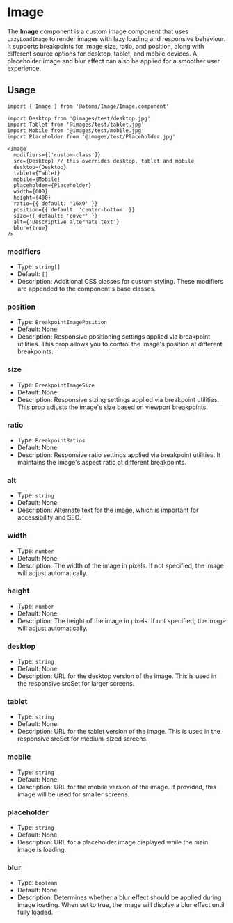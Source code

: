 
<Meta title='Atoms/Image' />

# Image

The **Image** component is a custom image component that uses `LazyLoadImage` to render images with lazy loading and responsive behaviour. It supports breakpoints for image size, ratio, and position, along with different source options for desktop, tablet, and mobile devices. A placeholder image and blur effect can also be applied for a smoother user experience.

## Usage

```tsx
import { Image } from '@atoms/Image/Image.component'
```

```tsx
import Desktop from '@images/test/desktop.jpg'
import Tablet from '@images/test/tablet.jpg'
import Mobile from '@images/test/mobile.jpg'
import Placeholder from '@images/test/Placeholder.jpg'
```

```tsx
<Image
  modifiers={['custom-class']}
  src={Desktop} // this overrides desktop, tablet and mobile
  desktop={Desktop}
  tablet={Tablet}
  mobile={Mobile}
  placeholder={Placeholder}
  width={600}
  height={400}
  ratio={{ default: '16x9' }}
  position={{ default: 'center-bottom' }}
  size={{ default: 'cover' }}
  alt={'Descriptive alternate text'}
  blur={true}
/>
```

### modifiers

- Type: `string[]`
- Default: `[]`
- Description: Additional CSS classes for custom styling. These modifiers are appended to the component's base classes.

### position

- Type: `BreakpointImagePosition`
- Default: None
- Description: Responsive positioning settings applied via breakpoint utilities. This prop allows you to control the image's position at different breakpoints.

### size

- Type: `BreakpointImageSize`
- Default: None
- Description: Responsive sizing settings applied via breakpoint utilities. This prop adjusts the image's size based on viewport breakpoints.

### ratio

- Type: `BreakpointRatios`
- Default: None
- Description: Responsive ratio settings applied via breakpoint utilities. It maintains the image's aspect ratio at different breakpoints.

### alt

- Type: `string`
- Default: None
- Description: Alternate text for the image, which is important for accessibility and SEO.

### width

- Type: `number`
- Default: None
- Description: The width of the image in pixels. If not specified, the image will adjust automatically.

### height

- Type: `number`
- Default: None
- Description: The height of the image in pixels. If not specified, the image will adjust automatically.

### desktop

- Type: `string`
- Default: None
- Description: URL for the desktop version of the image. This is used in the responsive srcSet for larger screens.

### tablet

- Type: `string`
- Default: None
- Description: URL for the tablet version of the image. This is used in the responsive srcSet for medium-sized screens.

### mobile

- Type: `string`
- Default: None
- Description: URL for the mobile version of the image. If provided, this image will be used for smaller screens.

### placeholder

- Type: `string`
- Default: None
- Description: URL for a placeholder image displayed while the main image is loading.

### blur

- Type: `boolean`
- Default: None
- Description: Determines whether a blur effect should be applied during image loading. When set to true, the image will display a blur effect until fully loaded.
